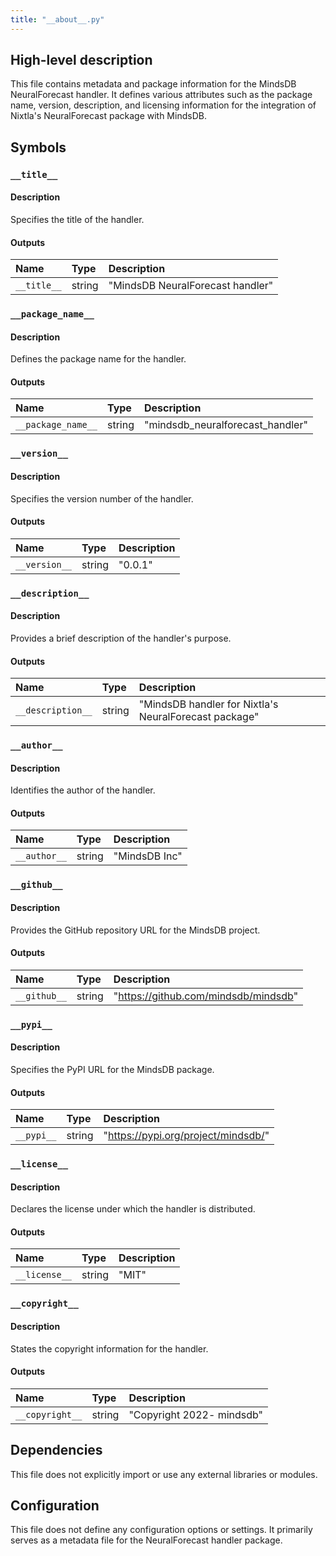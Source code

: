 ```yaml
---
title: "__about__.py"
---
```


## High-level description
This file contains metadata and package information for the MindsDB NeuralForecast handler. It defines various attributes such as the package name, version, description, and licensing information for the integration of Nixtla's NeuralForecast package with MindsDB.

## Symbols

### `__title__`
#### Description
Specifies the title of the handler.

#### Outputs
| Name | Type | Description |
|:-----|:-----|:------------|
| `__title__` | string | "MindsDB NeuralForecast handler" |

### `__package_name__`
#### Description
Defines the package name for the handler.

#### Outputs
| Name | Type | Description |
|:-----|:-----|:------------|
| `__package_name__` | string | "mindsdb_neuralforecast_handler" |

### `__version__`
#### Description
Specifies the version number of the handler.

#### Outputs
| Name | Type | Description |
|:-----|:-----|:------------|
| `__version__` | string | "0.0.1" |

### `__description__`
#### Description
Provides a brief description of the handler's purpose.

#### Outputs
| Name | Type | Description |
|:-----|:-----|:------------|
| `__description__` | string | "MindsDB handler for Nixtla's NeuralForecast package" |

### `__author__`
#### Description
Identifies the author of the handler.

#### Outputs
| Name | Type | Description |
|:-----|:-----|:------------|
| `__author__` | string | "MindsDB Inc" |

### `__github__`
#### Description
Provides the GitHub repository URL for the MindsDB project.

#### Outputs
| Name | Type | Description |
|:-----|:-----|:------------|
| `__github__` | string | "https://github.com/mindsdb/mindsdb" |

### `__pypi__`
#### Description
Specifies the PyPI URL for the MindsDB package.

#### Outputs
| Name | Type | Description |
|:-----|:-----|:------------|
| `__pypi__` | string | "https://pypi.org/project/mindsdb/" |

### `__license__`
#### Description
Declares the license under which the handler is distributed.

#### Outputs
| Name | Type | Description |
|:-----|:-----|:------------|
| `__license__` | string | "MIT" |

### `__copyright__`
#### Description
States the copyright information for the handler.

#### Outputs
| Name | Type | Description |
|:-----|:-----|:------------|
| `__copyright__` | string | "Copyright 2022- mindsdb" |

## Dependencies
This file does not explicitly import or use any external libraries or modules.

## Configuration
This file does not define any configuration options or settings. It primarily serves as a metadata file for the NeuralForecast handler package.
